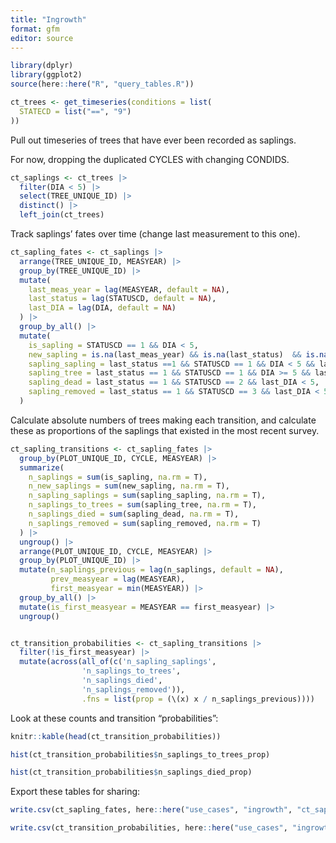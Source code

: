 ```yaml
---
title: "Ingrowth"
format: gfm
editor: source
---
```


```r
library(dplyr)
library(ggplot2)
source(here::here("R", "query_tables.R"))

ct_trees <- get_timeseries(conditions = list(
  STATECD = list("==", "9")
))

```



Pull out timeseries of trees that have ever been recorded as saplings.

For now, dropping the duplicated CYCLES with changing CONDIDS.

```r

ct_saplings <- ct_trees |>
  filter(DIA < 5) |>
  select(TREE_UNIQUE_ID) |>
  distinct() |>
  left_join(ct_trees)

```

Track saplings' fates over time (change last measurement to this one).

```r
ct_sapling_fates <- ct_saplings |>
  arrange(TREE_UNIQUE_ID, MEASYEAR) |>
  group_by(TREE_UNIQUE_ID) |>
  mutate(
    last_meas_year = lag(MEASYEAR, default = NA),
    last_status = lag(STATUSCD, default = NA),
    last_DIA = lag(DIA, default = NA)
  ) |>
  group_by_all() |>
  mutate(
    is_sapling = STATUSCD == 1 && DIA < 5,
    new_sapling = is.na(last_meas_year) && is.na(last_status)  && is.na(last_DIA) && STATUSCD == 1,
    sapling_sapling = last_status ==1 && STATUSCD == 1 && DIA < 5 && last_DIA < 5,
    sapling_tree = last_status == 1 && STATUSCD == 1 && DIA >= 5 && last_DIA < 5,
    sapling_dead = last_status == 1 && STATUSCD == 2 && last_DIA < 5,
    sapling_removed = last_status == 1 && STATUSCD == 3 && last_DIA < 5
  )

```

Calculate absolute numbers of trees making each transition, and calculate these as proportions of the saplings that existed in the most recent survey.

```r

ct_sapling_transitions <- ct_sapling_fates |>
  group_by(PLOT_UNIQUE_ID, CYCLE, MEASYEAR) |>
  summarize(
    n_saplings = sum(is_sapling, na.rm = T),
    n_new_saplings = sum(new_sapling, na.rm = T),
    n_sapling_saplings = sum(sapling_sapling, na.rm = T),
    n_saplings_to_trees = sum(sapling_tree, na.rm = T),
    n_saplings_died = sum(sapling_dead, na.rm = T),
    n_saplings_removed = sum(sapling_removed, na.rm = T)
  ) |>
  ungroup() |>
  arrange(PLOT_UNIQUE_ID, CYCLE, MEASYEAR) |> 
  group_by(PLOT_UNIQUE_ID) |> 
  mutate(n_saplings_previous = lag(n_saplings, default = NA),
         prev_measyear = lag(MEASYEAR),
         first_measyear = min(MEASYEAR)) |>
  group_by_all() |>
  mutate(is_first_measyear = MEASYEAR == first_measyear) |>
  ungroup()


ct_transition_probabilities <- ct_sapling_transitions |>
  filter(!is_first_measyear) |>
  mutate(across(all_of(c('n_sapling_saplings',
                'n_saplings_to_trees',
                'n_saplings_died',
                'n_saplings_removed')),
                .fns = list(prop = (\(x) x / n_saplings_previous))))
```


Look at these counts and transition "probabilities":

```r
knitr::kable(head(ct_transition_probabilities))

hist(ct_transition_probabilities$n_saplings_to_trees_prop)

hist(ct_transition_probabilities$n_saplings_died_prop)


```

Export these tables for sharing:

```r

write.csv(ct_sapling_fates, here::here("use_cases", "ingrowth", "ct_sapling_fates.csv"), row.names = F)

write.csv(ct_transition_probabilities, here::here("use_cases", "ingrowth", "ct_transition_probabilities.csv"), row.names = F)

```